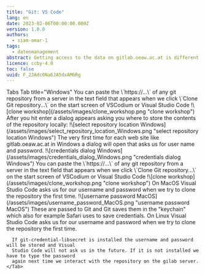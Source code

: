 ```yaml
---
title: "Git: VS Code"
lang: en
date: 2023-02-06T00:00:00.000Z
version: 1.0.0
authors:
  - siam-omar-1
tags:
  - datenmanagement
abstract: Getting access to the data on gitlab.oeaw.ac.at is different on all three OS.
licence: ccby-4.0
toc: false
uuid: F_2JAdc0Na6JA5dxAM6Rg
---
```

<SideNote type="info" title="Getting access to the data on gitlab.oeaw.ac.at is different on all three OS">
 Tabs
    Tab title="Windows"
      You can paste the \`https://...\` of any git repository from a server in the text field that appears
      when we click \`Clone Git repository...\` on the start screen of VSCodium or Visual Studio Code
      !\[clone workshop](/assets/images/clone_workshop.png "clone workshop")
      After you hit enter a dialog appears asking you where to store the contents of the repository
      locally:
      !\[select repository location Windows](/assets/images/select_repository_location_Windows.png "select repository location Windows")
      The very first time for each web site like gitlab.oeaw.ac.at in Windows a dialog will open that asks
      us for user name and password.
      !\[credentials dialog Windows](/assets/images/credentials_dialog_Windows.png "credentials dialog Windows")
    </Tab>
    <Tab title="MacOS">
      You can paste the \`https://...\` of any git repository from a server in the text field that appears
      when we click \`Clone Git repository...\` on the start screen of VSCodium or Visual Studio Code
      !\[clone workshop](/assets/images/clone_workshop.png "clone workshop")
      On MacOS Visual Studio Code asks us for our username and password when we try to clone the
      repository the first time.
      !\[username password MacOS](/assets/images/username_password_MacOS.png "username password MacOS")
      These are passed to Git and Git saves them in the "keychain" which also for example Safari
      uses to save credentials.
    </Tab>
    <Tab title="Linux">
      On Linux Visual Studio Code asks us for our username and password when we try to clone the
      repository the first time.

```
  If git-credential-libsecret is installed the username and password will be stored and Visual
  Studio Code will not ask us in the future. If it is not installed we have to type the password
  again next time we interact with the repository on the gilab server.
</Tab>
```
</SideNote>